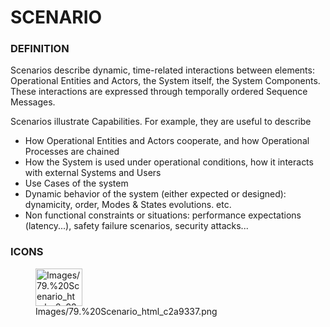             
= SCENARIO =
 
=== DEFINITION ===
 
Scenarios describe dynamic, time-related interactions between elements: Operational Entities and Actors, the System itself, the System Components. These interactions are expressed through temporally ordered Sequence Messages.

 
Scenarios illustrate Capabilities. For example, they are useful to describe

 
* How Operational Entities and Actors cooperate, and how Operational 	Processes are chained
* How the System is used under operational conditions, how it 	interacts with external Systems and Users
* Use Cases of the system
* Dynamic behavior of the system (either expected or designed): 	dynamicity, order, Modes &amp; States evolutions. etc.
* Non functional constraints or situations: performance expectations 	(latency...), safety failure scenarios, security attacks...
 
=== ICONS ===
 
[[Image:Images/79.%20Scenario_html_c2a9337.png|75x60px]]

 
<br>

   